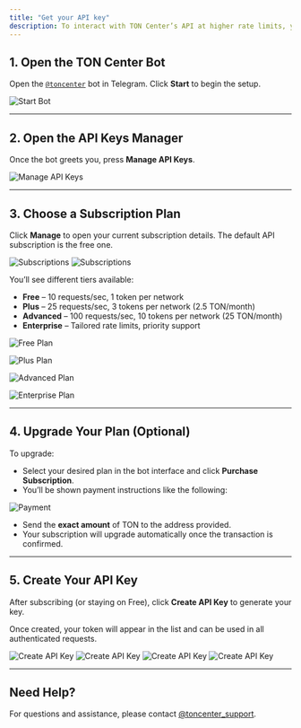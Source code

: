 ```yaml
---
title: "Get your API key"
description: To interact with TON Center’s API at higher rate limits, you’ll need to generate an API key via the official [Telegram bot](https://t.me/toncenter).
---
```


## 1. Open the TON Center Bot

Open the [`@toncenter`](https://t.me/toncenter) bot in Telegram. Click **Start** to begin the setup.

![Start Bot](/resources/images/ton-center/api-key/start-bot.png)

---

## 2. Open the API Keys Manager

Once the bot greets you, press **Manage API Keys**.

![Manage API Keys](/resources/images/ton-center/api-key/manage-api-keys.png)

---

## 3. Choose a Subscription Plan

Click **Manage** to open your current subscription details. The default API subscription is the free one.


![Subscriptions](/resources/images/ton-center/api-key/subscriptions.png)
![Subscriptions](/resources/images/ton-center/api-key/subscriptions2.png)

You’ll see different tiers available:

- **Free** – 10 requests/sec, 1 token per network
- **Plus** – 25 requests/sec, 3 tokens per network (2.5 TON/month)
- **Advanced** – 100 requests/sec, 10 tokens per network (25 TON/month)
- **Enterprise** – Tailored rate limits, priority support

<Tabs>
  <Tab title="Free">

  ![Free Plan](/resources/images/ton-center/api-key/plan-free.png)

  </Tab>
  <Tab title="Plus">

  ![Plus Plan](/resources/images/ton-center/api-key/plan-plus.png)

  </Tab>
  <Tab title="Advanced">

  ![Advanced Plan](/resources/images/ton-center/api-key/plan-advanced.png)

  </Tab>
  <Tab title="Enterprise">

  ![Enterprise Plan](/resources/images/ton-center/api-key/plan-enterprise.png)

  </Tab>
</Tabs>

---

## 4. Upgrade Your Plan (Optional)

To upgrade:
- Select your desired plan in the bot interface and click **Purchase Subscription**.
- You’ll be shown payment instructions like the following:

![Payment](/resources/images/ton-center/api-key/payment.png)


- Send the **exact amount** of TON to the address provided.  
- Your subscription will upgrade automatically once the transaction is confirmed.  

---

## 5. Create Your API Key

After subscribing (or staying on Free), click **Create API Key** to generate your key.

Once created, your token will appear in the list and can be used in all authenticated requests.

![Create API Key](/resources/images/ton-center/api-key/create-key.png)
![Create API Key](/resources/images/ton-center/api-key/create-key2.png)
![Create API Key](/resources/images/ton-center/api-key/create-key3.png)
![Create API Key](/resources/images/ton-center/api-key/create-key4.png)

---

## Need Help?

For questions and assistance, please contact [@toncenter_support](https://t.me/toncenter_support).
